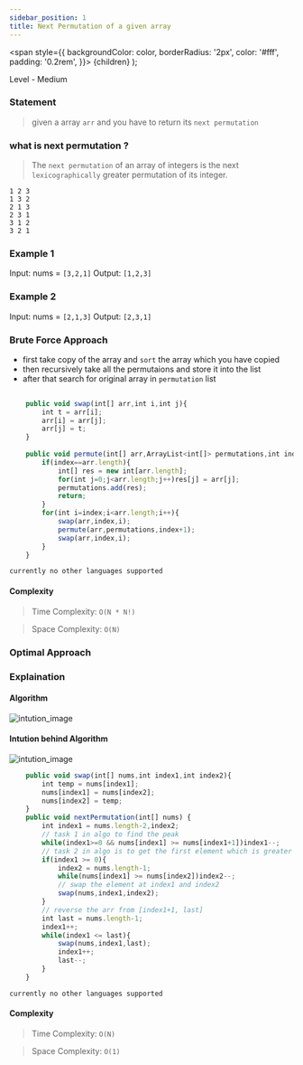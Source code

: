 ```yaml
---
sidebar_position: 1
title: Next Permutation of a given array 
---
```



  <span
    style={{
      backgroundColor: color,
      borderRadius: '2px',
      color: '#fff',
      padding: '0.2rem',
    }}>
    {children}
  </span>
);

Level - <Highlight color="#fece2f">Medium</Highlight>

### Statement

> given a array `arr` and you have to return its `next permutation`

### what is next permutation ?

> The `next permutation` of an array of integers is the next `lexicographically` greater permutation of its integer.

```
1 2 3
1 3 2
2 1 3
2 3 1
3 1 2
3 2 1
```

### Example 1

Input: nums = `[3,2,1]`
Output: `[1,2,3]`

### Example 2

Input: nums = `[2,1,3]`
Output: `[2,3,1]`

### Brute Force Approach

- first take copy of the array and `sort` the array which you have copied
- then recursively take all the permutaions and store it into the list
- after that search for original array in `permutation` list

<Tabs>
<TabItem value="java" label="pseudo_code">

```js
    
    public void swap(int[] arr,int i,int j){
        int t = arr[i];
        arr[i] = arr[j];
        arr[j] = t;
    }
    
    public void permute(int[] arr,ArrayList<int[]> permutations,int index){
        if(index==arr.length){
            int[] res = new int[arr.length];
            for(int j=0;j<arr.length;j++)res[j] = arr[j];
            permutations.add(res);
            return;
        }
        for(int i=index;i<arr.length;i++){
            swap(arr,index,i);
            permute(arr,permutations,index+1);
            swap(arr,index,i);
        }
    }

```

</TabItem>

<TabItem value="other" label="Other">

```
currently no other languages supported
```

</TabItem>

</Tabs>

#### Complexity
  > Time Complexity: `O(N * N!)`
  
  > Space Complexity: `O(N)`




### Optimal Approach 

### Explaination

#### Algorithm
![intution_image](https://share.sketchpad.app/22/05a-5e59-b6438d.png)
#### Intution behind Algorithm
![intution_image](https://share.sketchpad.app/22/1c1-ae18-8d11c2.png)

<Tabs>
<TabItem value="java" label="Java">

```js
    public void swap(int[] nums,int index1,int index2){
        int temp = nums[index1];
        nums[index1] = nums[index2];
        nums[index2] = temp;
    }
    public void nextPermutation(int[] nums) {
        int index1 = nums.length-2,index2;
        // task 1 in algo to find the peak
        while(index1>=0 && nums[index1] >= nums[index1+1])index1--;
        // task 2 in algo is to get the first element which is greater the element at index1   
        if(index1 >= 0){
            index2 = nums.length-1;
            while(nums[index1] >= nums[index2])index2--;
            // swap the element at index1 and index2
            swap(nums,index1,index2);
        }
        // reverse the arr from [index1+1, last]
        int last = nums.length-1;
        index1++;
        while(index1 <= last){
            swap(nums,index1,last);
            index1++;
            last--;
        }
    }

```

</TabItem>

<TabItem value="other" label="Other">

```
currently no other languages supported
```

</TabItem>

</Tabs>

#### Complexity
  > Time Complexity: `O(N)`
  
  > Space Complexity: `O(1)`
